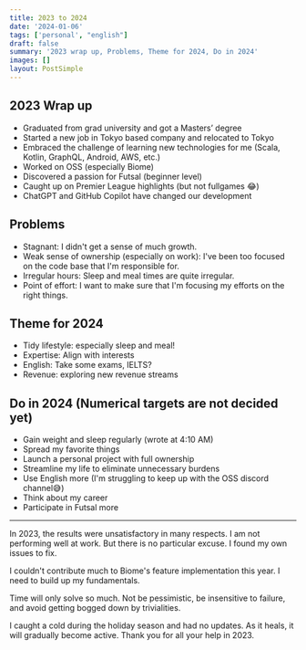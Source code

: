 ```yaml
---
title: 2023 to 2024
date: '2024-01-06'
tags: ['personal', "english"]
draft: false
summary: '2023 wrap up, Problems, Theme for 2024, Do in 2024'
images: []
layout: PostSimple
---
```


## 2023 Wrap up

- Graduated from grad university and got a Masters’ degree
- Started a new job in Tokyo based company and relocated to Tokyo
- Embraced the challenge of learning new technologies for me (Scala, Kotlin, GraphQL, Android, AWS, etc.)
- Worked on OSS (especially Biome)
- Discovered a passion for Futsal (beginner level)
- Caught up on Premier League highlights (but not fullgames 😂)
- ChatGPT and GitHub Copilot have changed our development

## Problems

- Stagnant: I didn't get a sense of much growth.
- Weak sense of ownership (especially on work): I've been too focused on the code base that I'm responsible for.
- Irregular hours: Sleep and meal times are quite irregular.
- Point of effort: I want to make sure that I'm focusing my efforts on the right things.

## Theme for 2024

- Tidy lifestyle: especially sleep and meal!
- Expertise: Align with interests
- English: Take some exams, IELTS?
- Revenue: exploring new revenue streams

## Do in 2024 (Numerical targets are not decided yet)

- Gain weight and sleep regularly (wrote at 4:10 AM)
- Spread my favorite things
- Launch a personal project with full ownership
- Streamline my life to eliminate unnecessary burdens
- Use English more (I'm struggling to keep up with the OSS discord channel😅)
- Think about my career
- Participate in Futsal more

---

In 2023, the results were unsatisfactory in many respects. I am not performing well at work. But there is no particular excuse. I found my own issues to fix.

I couldn't contribute much to Biome's feature implementation this year. I need to build up my fundamentals.

Time will only solve so much. Not be pessimistic, be insensitive to failure, and avoid getting bogged down by trivialities.

I caught a cold during the holiday season and had no updates. As it heals, it will gradually become active. Thank you for all your help in 2023.
